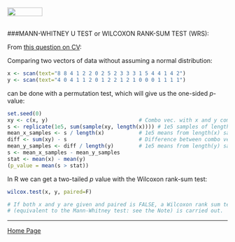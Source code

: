 <br>
<a href="http://rinterested.github.io/statistics/index.html">
<img HEIGHT="20" WIDTH="80" src="https://cloud.githubusercontent.com/assets/9312897/10556783/a27a26fa-745c-11e5-9b1a-2d5bd737387a.PNG"></a>
<br><br>

###MANN-WHITNEY U TEST or WILCOXON RANK-SUM TEST (WRS):
<br>

From [this question on CV](http://stats.stackexchange.com/q/26817/67822):

Comparing two vectors of data without assuming a normal distribution:

```r
x <- scan(text="8 8 4 1 2 2 0 2 5 2 3 3 3 1 5 4 4 1 4 2") 
y <- scan(text="4 0 4 1 1 2 0 1 2 2 1 2 1 0 0 0 1 1 1 1")
```

can be done with a permutation test, which will give us the one-sided $p$-value:

```r
set.seed(0)
xy <- c(x, y)                             # Combo vec. with x and y combined. 40 entries.
s <- replicate(1e5, sum(sample(xy, length(x)))) # 1e5 samples of length(x) w/o replac. from combo xy, returning the sum of their elements.
mean_x_samples <- s / length(x)           # 1e5 means from length(x) samples from xy
diff <- sum(xy) - s                       # Difference between combo vec and samples
mean_y_samples <- diff / length(y)        # 1e5 means from length(y) samples from xy
s <- mean_x_samples - mean_y_samples
stat <- mean(x) - mean(y)
(p_value = mean(s > stat))
```

In R we can get a two-tailed $p$ value with the Wilcoxon rank-sum test:

```r
wilcox.test(x, y, paired=F) 

# If both x and y are given and paired is FALSE, a Wilcoxon rank sum test 
# (equivalent to the Mann-Whitney test: see the Note) is carried out. 
```


---

<a href="http://rinterested.github.io/statistics/index.html">Home Page</a>
